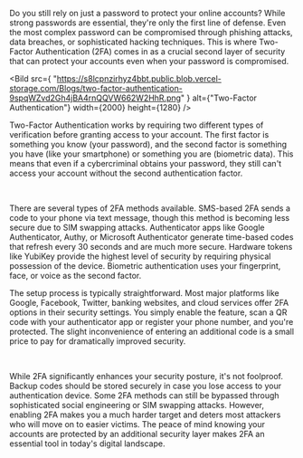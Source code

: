 
Do you still rely on just a password to protect your online accounts? While strong passwords are essential, they're only the first line of defense. Even the most complex password can be compromised through phishing attacks, data breaches, or sophisticated hacking techniques. This is where Two-Factor Authentication (2FA) comes in as a crucial second layer of security that can protect your accounts even when your password is compromised.

<Bild
    src={
        "https://s8lcpnzirhyz4bbt.public.blob.vercel-storage.com/Blogs/two-factor-authentication-9spqWZvd2Gh4jBA4rnQQVW662W2HhR.png"
    }
    alt={"Two-Factor Authentication"}
    width={2000}
    height={1280}
/>

Two-Factor Authentication works by requiring two different types of verification before granting access to your account. The first factor is something you know (your password), and the second factor is something you have (like your smartphone) or something you are (biometric data). This means that even if a cybercriminal obtains your password, they still can't access your account without the second authentication factor.

<br />

There are several types of 2FA methods available. SMS-based 2FA sends a code to your phone via text message, though this method is becoming less secure due to SIM swapping attacks. Authenticator apps like Google Authenticator, Authy, or Microsoft Authenticator generate time-based codes that refresh every 30 seconds and are much more secure. Hardware tokens like YubiKey provide the highest level of security by requiring physical possession of the device. Biometric authentication uses your fingerprint, face, or voice as the second factor.

The setup process is typically straightforward. Most major platforms like Google, Facebook, Twitter, banking websites, and cloud services offer 2FA options in their security settings. You simply enable the feature, scan a QR code with your authenticator app or register your phone number, and you're protected. The slight inconvenience of entering an additional code is a small price to pay for dramatically improved security.

<br />

While 2FA significantly enhances your security posture, it's not foolproof. Backup codes should be stored securely in case you lose access to your authentication device. Some 2FA methods can still be bypassed through sophisticated social engineering or SIM swapping attacks. However, enabling 2FA makes you a much harder target and deters most attackers who will move on to easier victims. The peace of mind knowing your accounts are protected by an additional security layer makes 2FA an essential tool in today's digital landscape.
